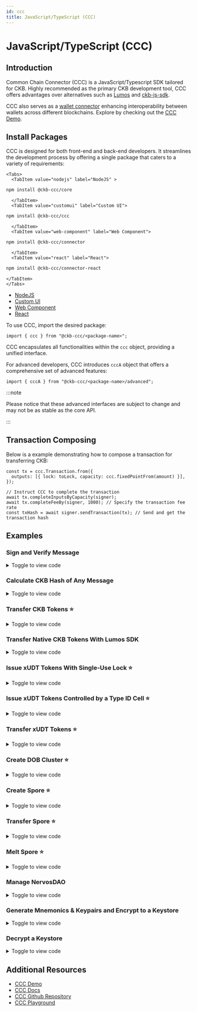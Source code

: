 ```yaml
---
id: ccc
title: JavaScript/TypeScript (CCC)
---
```



# JavaScript/TypeScript (CCC)

## Introduction

Common Chain Connector (CCC) is a JavaScript/Typescript SDK tailored for CKB. Highly recommended as the primary CKB development tool, CCC offers advantages over alternatives such as [Lumos](https://github.com/ckb-js/lumos) and [ckb-js-sdk](https://github.com/ckb-js/ckb-sdk-js).

CCC also serves as a [wallet connector](/docs/integrate-wallets/ccc-wallet) enhancing interoperability between wallets across different blockchains. Explore by checking out the [CCC Demo](https://app.ckbccc.com/).

## Install Packages

CCC is designed for both front-end and back-end developers. It streamlines the development process by offering a single package that caters to a variety of requirements:

```mdx-code-block
<Tabs>
  <TabItem value="nodejs" label="NodeJS" >
```

```bash
npm install @ckb-ccc/core
```

```mdx-code-block
  </TabItem>
  <TabItem value="customui" label="Custom UI">
```

```bash
npm install @ckb-ccc/ccc
```

```mdx-code-block
  </TabItem>
  <TabItem value="web-component" label="Web Component">
```

```bash
npm install @ckb-ccc/connector
```

```mdx-code-block
  </TabItem>
  <TabItem value="react" label="React">
```

```bash
npm install @ckb-ccc/connector-react
```

```mdx-code-block
</TabItem>
</Tabs>
```

- [NodeJS](https://www.npmjs.com/package/@ckb-ccc/core)
- [Custom UI](https://www.npmjs.com/package/@ckb-ccc/ccc)
- [Web Component](https://www.npmjs.com/package/@ckb-ccc/connector)
- [React](https://www.npmjs.com/package/@ckb-ccc/connector-react)

To use CCC, import the desired package:

```tsx
import { ccc } from "@ckb-ccc/<package-name>";
```

CCC encapsulates all functionalities within the `ccc` object, providing a unified interface.

For advanced developers, CCC introduces `cccA` object that offers a comprehensive set of advanced features:

```tsx
import { cccA } from "@ckb-ccc/<package-name>/advanced";
```

:::note

Please notice that these advanced interfaces are subject to change and may not be as stable as the core API.

:::

## Transaction Composing

Below is a example demonstrating how to compose a transaction for transferring CKB:

```tsx
const tx = ccc.Transaction.from({
  outputs: [{ lock: toLock, capacity: ccc.fixedPointFrom(amount) }],
});

// Instruct CCC to complete the transaction
await tx.completeInputsByCapacity(signer);
await tx.completeFeeBy(signer, 1000); // Specify the transaction fee rate
const txHash = await signer.sendTransaction(tx); // Send and get the transaction hash
```

## Examples

### Sign and Verify Message

<details>
  <summary>Toggle to view code</summary>

```tsx
"use client";

import { ccc } from "@ckb-ccc/connector-react";
import React, { useState } from "react";
import { Button } from "@/src/components/Button";
import { TextInput } from "@/src/components/Input";
import { useApp } from "@/src/context";
import { ButtonsPanel } from "@/src/components/ButtonsPanel";

export default function Sign() {
  const { signer, createSender } = useApp();
  const { log, error } = createSender("Sign");

  const [messageToSign, setMessageToSign] = useState<string>("");
  const [signature, setSignature] = useState<string>("");
  return (
    <div className="flex w-full flex-col items-stretch">
      <TextInput
        label="Message"
        placeholder="Message to sign and verify"
        state={[messageToSign, setMessageToSign]}
      />
      <ButtonsPanel>
        <Button
          onClick={async () => {
            if (!signer) {
              return;
            }
            const sig = JSON.stringify(await signer.signMessage(messageToSign));
            setSignature(sig);
            log("Signature:", sig);
          }}
        >
          Sign
        </Button>
        <Button
          className="ml-2"
          onClick={async () => {
            if (
              !(await ccc.Signer.verifyMessage(
                messageToSign,
                JSON.parse(signature)
              ))
            ) {
              error("Invalid");
              return;
            }
            log("Valid");
          }}
        >
          Verify
        </Button>
      </ButtonsPanel>
    </div>
  );
}
```

[Live demo](https://app.ckbccc.com/connected/Sign) | [View code on Github](<https://github.com/ckb-devrel/ccc/blob/master/packages/demo/src/app/connected/(tools)/Sign/page.tsx>)

</details>

### Calculate CKB Hash of Any Message

<details>
  <summary>Toggle to view code</summary>

```tsx
"use client";

import { ccc } from "@ckb-ccc/connector-react";
import React, { useState } from "react";
import { Button } from "@/src/components/Button";
import { TextInput } from "@/src/components/Input";
import { useApp } from "@/src/context";
import { ButtonsPanel } from "@/src/components/ButtonsPanel";

export default function Hash() {
  const { createSender } = useApp();
  const { log } = createSender("Hash");

  const [messageToHash, setMessageToHash] = useState<string>("");

  return (
    <div className="flex w-full flex-col items-stretch">
      <TextInput
        label="Message"
        placeholder="Message to hash"
        state={[messageToHash, setMessageToHash]}
      />
      <ButtonsPanel>
        <Button
          onClick={async () => {
            log("Hash:", ccc.hashCkb(ccc.bytesFrom(messageToHash, "utf8")));
          }}
        >
          Hash as UTF-8
        </Button>
        <Button
          className="ml-2"
          onClick={async () => {
            log("Hash:", ccc.hashCkb(messageToHash));
          }}
        >
          Hash as hex
        </Button>
      </ButtonsPanel>
    </div>
  );
}
```

[Live demo](https://app.ckbccc.com/utils/Hash) | [View code on Github](<https://github.com/ckb-devrel/ccc/blob/master/packages/demo/src/app/utils/(tools)/Hash/page.tsx>)

</details>

### Transfer CKB Tokens ⭐️

<details>
  <summary>Toggle to view code</summary>

```tsx
"use client";

import React, { useState } from "react";
import { TextInput } from "@/src/components/Input";
import { Button } from "@/src/components/Button";
import { Textarea } from "@/src/components/Textarea";
import { ccc } from "@ckb-ccc/connector-react";
import { bytesFromAnyString, useGetExplorerLink } from "@/src/utils";
import { useApp } from "@/src/context";
import { ButtonsPanel } from "@/src/components/ButtonsPanel";

export default function Transfer() {
  const { signer, createSender } = useApp();
  const { log, error } = createSender("Transfer");
  const { explorerTransaction } = useGetExplorerLink();

  const [transferTo, setTransferTo] = useState<string>("");
  const [amount, setAmount] = useState<string>("");
  const [data, setData] = useState<string>("");

  return (
    <div className="flex w-full flex-col items-stretch">
      <Textarea
        label="Address"
        placeholder="Addresses to transfer to, separated by lines"
        state={[transferTo, setTransferTo]}
      />
      <TextInput
        label="Amount"
        placeholder="Amount to transfer for each"
        state={[amount, setAmount]}
      />
      <Textarea
        label="Output Data(Options)"
        state={[data, setData]}
        placeholder="Leave empty if you don't know what this is. Data in the first output. Hex string will be parsed."
      />
      <ButtonsPanel>
        <Button
          variant="info"
          onClick={async () => {
            if (!signer) {
              return;
            }
            if (transferTo.split("\n").length !== 1) {
              error("Only one destination is allowed for max amount");
              return;
            }

            log("Calculating the max amount...");
            // Verify destination address
            const { script: toLock } = await ccc.Address.fromString(
              transferTo,
              signer.client
            );

            // Build the full transaction to estimate the fee
            const tx = ccc.Transaction.from({
              outputs: [{ lock: toLock }],
              outputsData: [bytesFromAnyString(data)],
            });

            // Complete missing parts for transaction
            await tx.completeInputsAll(signer);

            // Change all balance to the first output
            await tx.completeFeeChangeToOutput(signer, 0, 2000);
            const amount = ccc.fixedPointToString(tx.outputs[0].capacity);
            log("You can transfer at most", amount, "CKB");
            setAmount(amount);
          }}
        >
          Max Amount
        </Button>
        <Button
          className="ml-2"
          onClick={async () => {
            if (!signer) {
              return;
            }
            // Verify destination addresses
            const toAddresses = await Promise.all(
              transferTo
                .split("\n")
                .map((addr) => ccc.Address.fromString(addr, signer.client))
            );

            const tx = ccc.Transaction.from({
              outputs: toAddresses.map(({ script }) => ({ lock: script })),
              outputsData: [bytesFromAnyString(data)],
            });

            // CCC transactions are easy to be edited
            tx.outputs.forEach((output, i) => {
              if (output.capacity > ccc.fixedPointFrom(amount)) {
                error(`Insufficient capacity at output ${i} to store data`);
                return;
              }
              output.capacity = ccc.fixedPointFrom(amount);
            });

            // Complete missing parts for transaction
            await tx.completeInputsByCapacity(signer);
            await tx.completeFeeBy(signer, 2000);

            // Sign and send the transaction
            const txHash = await signer.sendTransaction(tx);
            log("Transaction sent:", explorerTransaction(txHash));
            await signer.client.waitTransaction(txHash);
            log("Transaction committed:", explorerTransaction(txHash));
          }}
        >
          Transfer
        </Button>
      </ButtonsPanel>
    </div>
  );
}
```

[Live demo](https://app.ckbccc.com/connected/Transfer) | [View code on Github](<https://github.com/ckb-devrel/ccc/blob/master/packages/demo/src/app/connected/(tools)/Transfer/page.tsx>)

</details>

### Transfer Native CKB Tokens With Lumos SDK

<details>
  <summary>Toggle to view code</summary>

```tsx
"use client";

import React, { useState } from "react";
import { TextInput } from "@/src/components/Input";
import { Button } from "@/src/components/Button";
import { ccc } from "@ckb-ccc/connector-react";
import common, {
  registerCustomLockScriptInfos,
} from "@ckb-lumos/common-scripts/lib/common";
import { generateDefaultScriptInfos } from "@ckb-ccc/lumos-patches";
import { Indexer } from "@ckb-lumos/ckb-indexer";
import { TransactionSkeleton } from "@ckb-lumos/helpers";
import { predefined } from "@ckb-lumos/config-manager";
import { Textarea } from "@/src/components/Textarea";
import { useGetExplorerLink } from "@/src/utils";
import { useApp } from "@/src/context";
import { ButtonsPanel } from "@/src/components/ButtonsPanel";

export default function TransferLumos() {
  const { signer, createSender } = useApp();
  const { log, error } = createSender("Transfer with Lumos");

  const { explorerTransaction } = useGetExplorerLink();

  const [transferTo, setTransferTo] = useState<string>("");
  const [amount, setAmount] = useState<string>("");
  const [data, setData] = useState<string>("");
  return (
    <div className="flex w-full flex-col items-stretch">
      <TextInput
        label="Address"
        placeholder="Address to transfer to"
        state={[transferTo, setTransferTo]}
      />
      <TextInput
        label="Amount"
        placeholder="Amount to transfer"
        state={[amount, setAmount]}
      />
      <Textarea
        label="Output Data(options)"
        state={[data, setData]}
        placeholder="Data in the cell. Hex string will be parsed."
      />
      <ButtonsPanel>
        <Button
          className="self-center"
          onClick={async () => {
            if (!signer) {
              return;
            }
            // Verify destination address
            await ccc.Address.fromString(transferTo, signer.client);

            const fromAddresses = await signer.getAddresses();
            // === Composing transaction with Lumos ===
            registerCustomLockScriptInfos(generateDefaultScriptInfos());
            const indexer = new Indexer(
              signer.client.url
                .replace("wss://", "https://")
                .replace("ws://", "http://")
                .replace(new RegExp("/ws/?$"), "/")
            );
            let txSkeleton = new TransactionSkeleton({
              cellProvider: indexer,
            });
            txSkeleton = await common.transfer(
              txSkeleton,
              fromAddresses,
              transferTo,
              ccc.fixedPointFrom(amount),
              undefined,
              undefined,
              {
                config:
                  signer.client.addressPrefix === "ckb"
                    ? predefined.LINA
                    : predefined.AGGRON4,
              }
            );
            txSkeleton = await common.payFeeByFeeRate(
              txSkeleton,
              fromAddresses,
              BigInt(3600),
              undefined,
              {
                config:
                  signer.client.addressPrefix === "ckb"
                    ? predefined.LINA
                    : predefined.AGGRON4,
              }
            );
            // ======

            const tx = ccc.Transaction.fromLumosSkeleton(txSkeleton);

            // CCC transactions are easy to be edited
            const dataBytes = (() => {
              try {
                return ccc.bytesFrom(data);
              } catch (e) {}

              return ccc.bytesFrom(data, "utf8");
            })();
            if (tx.outputs[0].capacity < ccc.fixedPointFrom(dataBytes.length)) {
              error("Insufficient capacity to store data");
              return;
            }
            tx.outputsData[0] = ccc.hexFrom(dataBytes);

            // Sign and send the transaction
            log(
              "Transaction sent:",
              explorerTransaction(await signer.sendTransaction(tx))
            );
          }}
        >
          Transfer
        </Button>
      </ButtonsPanel>
    </div>
  );
}
```

[Live demo](https://app.ckbccc.com/connected/TransferLumos) | [View code on Github](<https://github.com/ckb-devrel/ccc/blob/master/packages/demo/src/app/connected/(tools)/TransferLumos/page.tsx>)

</details>

### Issue xUDT Tokens With Single-Use Lock ⭐️

<details>
  <summary>Toggle to view code</summary>

```tsx
"use client";

import { useState } from "react";
import { TextInput } from "@/src/components/Input";
import { Button } from "@/src/components/Button";
import { ccc } from "@ckb-ccc/connector-react";
import { tokenInfoToBytes, useGetExplorerLink } from "@/src/utils";
import { Message } from "@/src/components/Message";
import React from "react";
import { useApp } from "@/src/context";
import { ButtonsPanel } from "@/src/components/ButtonsPanel";
import Link from "next/link";

export default function IssueXUdtSul() {
  const { signer, createSender } = useApp();
  const { log, error } = createSender("Issue xUDT (SUS)");

  const { explorerTransaction } = useGetExplorerLink();

  const [amount, setAmount] = useState<string>("");
  const [decimals, setDecimals] = useState<string>("");
  const [name, setName] = useState<string>("");
  const [symbol, setSymbol] = useState<string>("");

  return (
    <>
      <div className="flex w-full flex-col items-stretch">
        <Message title="Hint" type="info">
          You will need to sign two or three transactions.
          <br />
          Learn more on{" "}
          <Link
            className="underline"
            href="https://talk.nervos.org/t/en-cn-misc-single-use-seals/8279"
            target="_blank"
          >
            [EN/CN] Misc: Single-Use-Seals - 杂谈：一次性密封
          </Link>
        </Message>

        <TextInput
          label="Amount"
          placeholder="Amount to issue"
          state={[amount, setAmount]}
        />
        <TextInput
          label="Decimals"
          placeholder="Decimals of the token"
          state={[decimals, setDecimals]}
        />
        <TextInput
          label="Symbol"
          placeholder="Symbol of the token"
          state={[symbol, setSymbol]}
        />
        <TextInput
          label="Name"
          placeholder="Name of the token, same as symbol if empty"
          state={[name, setName]}
        />

        <ButtonsPanel>
          <Button
            className="self-center"
            onClick={async () => {
              if (!signer) {
                return;
              }
              if (decimals === "" || symbol === "") {
                error("Invalid token info");
                return;
              }

              const { script } = await signer.getRecommendedAddressObj();

              const susTx = ccc.Transaction.from({
                outputs: [
                  {
                    lock: script,
                  },
                ],
              });
              await susTx.completeInputsByCapacity(signer);
              await susTx.completeFeeBy(signer);
              const susTxHash = await signer.sendTransaction(susTx);
              log("Transaction sent:", explorerTransaction(susTxHash));
              await signer.client.cache.markUnusable({
                txHash: susTxHash,
                index: 0,
              });

              const singleUseLock = await ccc.Script.fromKnownScript(
                signer.client,
                ccc.KnownScript.SingleUseLock,
                ccc.OutPoint.from({
                  txHash: susTxHash,
                  index: 0,
                }).toBytes()
              );
              const lockTx = ccc.Transaction.from({
                outputs: [
                  // Owner cell
                  {
                    lock: singleUseLock,
                  },
                ],
              });
              await lockTx.completeInputsByCapacity(signer);
              await lockTx.completeFeeBy(signer);
              const lockTxHash = await signer.sendTransaction(lockTx);
              log("Transaction sent:", explorerTransaction(lockTxHash));

              const mintTx = ccc.Transaction.from({
                inputs: [
                  // SUS
                  {
                    previousOutput: {
                      txHash: susTxHash,
                      index: 0,
                    },
                  },
                  // Owner cell
                  {
                    previousOutput: {
                      txHash: lockTxHash,
                      index: 0,
                    },
                  },
                ],
                outputs: [
                  // Issued xUDT
                  {
                    lock: script,
                    type: await ccc.Script.fromKnownScript(
                      signer.client,
                      ccc.KnownScript.XUdt,
                      singleUseLock.hash()
                    ),
                  },
                  // xUDT Info
                  {
                    lock: script,
                    type: await ccc.Script.fromKnownScript(
                      signer.client,
                      ccc.KnownScript.UniqueType,
                      "00".repeat(32)
                    ),
                  },
                ],
                outputsData: [
                  ccc.numLeToBytes(amount, 16),
                  tokenInfoToBytes(decimals, symbol, name),
                ],
              });
              await mintTx.addCellDepsOfKnownScripts(
                signer.client,
                ccc.KnownScript.SingleUseLock,
                ccc.KnownScript.XUdt,
                ccc.KnownScript.UniqueType
              );
              await mintTx.completeInputsByCapacity(signer);
              if (!mintTx.outputs[1].type) {
                error("Unexpected disappeared output");
                return;
              }
              mintTx.outputs[1].type!.args = ccc.hexFrom(
                ccc.bytesFrom(ccc.hashTypeId(mintTx.inputs[0], 1)).slice(0, 20)
              );
              await mintTx.completeFeeBy(signer);
              const mintTxHash = await signer.sendTransaction(mintTx);
              log("Transaction sent:", explorerTransaction(mintTxHash));
              await signer.client.waitTransaction(mintTxHash);
              log("Transaction committed:", explorerTransaction(mintTxHash));
            }}
          >
            Issue
          </Button>
        </ButtonsPanel>
      </div>
    </>
  );
}
```

[Live demo](https://app.ckbccc.com/connected/IssueXUdtSus) | [View code on Github](<https://github.com/ckb-devrel/ccc/blob/master/packages/demo/src/app/connected/(tools)/IssueXUdtSus/page.tsx>)

</details>

### Issue xUDT Tokens Controlled by a Type ID Cell ⭐️

<details>
  <summary>Toggle to view code</summary>

```tsx
"use client";

import React, { useState } from "react";
import { TextInput } from "@/src/components/Input";
import { Button } from "@/src/components/Button";
import { ccc } from "@ckb-ccc/connector-react";
import { tokenInfoToBytes, useGetExplorerLink } from "@/src/utils";
import { Message } from "@/src/components/Message";
import { useApp } from "@/src/context";
import { ButtonsPanel } from "@/src/components/ButtonsPanel";
import Link from "next/link";

export default function IssueXUdtTypeId() {
  const { signer, createSender } = useApp();
  const { log, error } = createSender("Issue xUDT (Type ID)");

  const { explorerTransaction } = useGetExplorerLink();

  const [typeIdArgs, setTypeIdArgs] = useState<string>("");
  const [amount, setAmount] = useState<string>("");
  const [decimals, setDecimals] = useState<string>("");
  const [name, setName] = useState<string>("");
  const [symbol, setSymbol] = useState<string>("");

  return (
    <div className="flex w-full flex-col items-stretch">
      <Message title="Hint" type="info">
        You will need to sign two or three transactions.
      </Message>
      <TextInput
        label="Type ID(options)"
        placeholder="Type ID args, empty to create new"
        state={[typeIdArgs, setTypeIdArgs]}
      />
      <TextInput
        label="Amount"
        placeholder="Amount to issue"
        state={[amount, setAmount]}
      />
      <TextInput
        label="Decimals"
        placeholder="Decimals of the token"
        state={[decimals, setDecimals]}
      />
      <TextInput
        label="Symbol"
        placeholder="Symbol of the token"
        state={[symbol, setSymbol]}
      />
      <TextInput
        label="Name (options)"
        placeholder="Name of the token, same as symbol if empty"
        state={[name, setName]}
      />
      <ButtonsPanel>
        <Button
          className="self-center"
          onClick={async () => {
            if (!signer) {
              return;
            }
            const { script } = await signer.getRecommendedAddressObj();
            if (decimals === "" || symbol === "") {
              error("Invalid token info");
              return;
            }

            const typeId = await (async () => {
              if (typeIdArgs !== "") {
                return ccc.Script.fromKnownScript(
                  signer.client,
                  ccc.KnownScript.TypeId,
                  typeIdArgs
                );
              }
              const typeIdTx = ccc.Transaction.from({
                outputs: [
                  {
                    lock: script,
                    type: await ccc.Script.fromKnownScript(
                      signer.client,
                      ccc.KnownScript.TypeId,
                      "00".repeat(32)
                    ),
                  },
                ],
              });
              await typeIdTx.completeInputsByCapacity(signer);
              if (!typeIdTx.outputs[0].type) {
                error("Unexpected disappeared output");
                return;
              }
              typeIdTx.outputs[0].type.args = ccc.hashTypeId(
                typeIdTx.inputs[0],
                0
              );
              await typeIdTx.completeFeeBy(signer);
              log(
                "Transaction sent:",
                explorerTransaction(await signer.sendTransaction(typeIdTx))
              );
              log("Type ID created: ", typeIdTx.outputs[0].type.args);
              return typeIdTx.outputs[0].type;
            })();
            if (!typeId) {
              return;
            }

            const outputTypeLock = await ccc.Script.fromKnownScript(
              signer.client,
              ccc.KnownScript.OutputTypeProxyLock,
              typeId.hash()
            );
            const lockTx = ccc.Transaction.from({
              outputs: [
                // Owner cell
                {
                  lock: outputTypeLock,
                },
              ],
            });
            await lockTx.completeInputsByCapacity(signer);
            await lockTx.completeFeeBy(signer);
            const lockTxHash = await signer.sendTransaction(lockTx);
            log("Transaction sent:", explorerTransaction(lockTxHash));

            const typeIdCell = await signer.client.findSingletonCellByType(
              typeId
            );
            if (!typeIdCell) {
              error("Type ID cell not found");
              return;
            }
            const mintTx = ccc.Transaction.from({
              inputs: [
                // Type ID
                {
                  previousOutput: typeIdCell.outPoint,
                },
                // Owner cell
                {
                  previousOutput: {
                    txHash: lockTxHash,
                    index: 0,
                  },
                },
              ],
              outputs: [
                // Keep the Type ID cell
                typeIdCell.cellOutput,
                // Issued xUDT
                {
                  lock: script,
                  type: await ccc.Script.fromKnownScript(
                    signer.client,
                    ccc.KnownScript.XUdt,
                    outputTypeLock.hash()
                  ),
                },
                // xUDT Info
                {
                  lock: script,
                  type: await ccc.Script.fromKnownScript(
                    signer.client,
                    ccc.KnownScript.UniqueType,
                    "00".repeat(32)
                  ),
                },
              ],
              outputsData: [
                typeIdCell.outputData,
                ccc.numLeToBytes(amount, 16),
                tokenInfoToBytes(decimals, symbol, name),
              ],
            });
            await mintTx.addCellDepsOfKnownScripts(
              signer.client,
              ccc.KnownScript.OutputTypeProxyLock,
              ccc.KnownScript.XUdt,
              ccc.KnownScript.UniqueType
            );
            await mintTx.completeInputsByCapacity(signer);
            if (!mintTx.outputs[2].type) {
              throw new Error("Unexpected disappeared output");
            }
            mintTx.outputs[2].type!.args = ccc.hexFrom(
              ccc.bytesFrom(ccc.hashTypeId(mintTx.inputs[0], 2)).slice(0, 20)
            );
            await mintTx.completeFeeBy(signer);
            const mintTxHash = await signer.sendTransaction(mintTx);
            log("Transaction sent:", explorerTransaction(mintTxHash));
            await signer.client.waitTransaction(mintTxHash);
            log("Transaction committed:", explorerTransaction(mintTxHash));
          }}
        >
          Issue
        </Button>
      </ButtonsPanel>
    </div>
  );
}
```

[Live demo](https://app.ckbccc.com/connected/IssueXUdtTypeId) | [View code on Github](<https://github.com/ckb-devrel/ccc/blob/master/packages/demo/src/app/connected/(tools)/IssueXUdtTypeId/page.tsx>)

</details>

### Transfer xUDT Tokens ⭐️

<details>
  <summary>Toggle to view code</summary>

```tsx
"use client";

import React, { useState } from "react";
import { TextInput } from "@/src/components/Input";
import { Button } from "@/src/components/Button";
import { ccc } from "@ckb-ccc/connector-react";
import { Textarea } from "@/src/components/Textarea";
import { useGetExplorerLink } from "@/src/utils";
import { useApp } from "@/src/context";
import { ButtonsPanel } from "@/src/components/ButtonsPanel";

export default function TransferXUdt() {
  const { signer, createSender } = useApp();
  const { log } = createSender("Transfer xUDT");
  const { explorerTransaction } = useGetExplorerLink();

  const [xUdtArgs, setXUdtArgs] = useState<string>("");
  const [transferTo, setTransferTo] = useState<string>("");
  const [amount, setAmount] = useState<string>("");

  return (
    <div className="flex w-full flex-col items-stretch">
      <TextInput
        label="Args"
        placeholder="xUdt args to transfer"
        state={[xUdtArgs, setXUdtArgs]}
      />
      <Textarea
        label="Address"
        placeholder="Addresses to transfer to, separated by lines"
        state={[transferTo, setTransferTo]}
      />
      <TextInput
        label="amount"
        placeholder="Amount to transfer for each"
        state={[amount, setAmount]}
      />
      <ButtonsPanel>
        <Button
          className="self-center"
          onClick={async () => {
            if (!signer) {
              return;
            }
            const toAddresses = await Promise.all(
              transferTo
                .split("\n")
                .map((addr) => ccc.Address.fromString(addr, signer.client))
            );
            const { script: change } = await signer.getRecommendedAddressObj();

            const xUdtType = await ccc.Script.fromKnownScript(
              signer.client,
              ccc.KnownScript.XUdt,
              xUdtArgs
            );

            const tx = ccc.Transaction.from({
              outputs: toAddresses.map(({ script }) => ({
                lock: script,
                type: xUdtType,
              })),
              outputsData: Array.from(Array(toAddresses.length), () =>
                ccc.numLeToBytes(amount, 16)
              ),
            });
            await tx.completeInputsByUdt(signer, xUdtType);
            const balanceDiff =
              (await tx.getInputsUdtBalance(signer.client, xUdtType)) -
              tx.getOutputsUdtBalance(xUdtType);
            if (balanceDiff > ccc.Zero) {
              tx.addOutput(
                {
                  lock: change,
                  type: xUdtType,
                },
                ccc.numLeToBytes(balanceDiff, 16)
              );
            }
            await tx.addCellDepsOfKnownScripts(
              signer.client,
              ccc.KnownScript.XUdt
            );
            await tx.completeInputsByCapacity(signer);
            await tx.completeFeeBy(signer, 2000);

            // Sign and send the transaction
            log(
              "Transaction sent:",
              explorerTransaction(await signer.sendTransaction(tx))
            );
          }}
        >
          Transfer
        </Button>
      </ButtonsPanel>
    </div>
  );
}
```

</details>

### Create DOB Cluster ⭐️

<details>
  <summary>Toggle to view code</summary>

```tsx
import { ccc } from "@ckb-ccc/ccc";
import { client, signer } from "@ckb-ccc/playground";

function getExplorerTxUrl(txHash: string) {
  const isMainnet = client.addressPrefix === "ckb";
  const baseUrl = isMainnet
    ? "https://explorer.nervos.org"
    : "https://testnet.explorer.nervos.org";

  return `${baseUrl}/transaction/${txHash}`;
}

/**
 * Generate cluster description
 */
function generateClusterDescriptionUnderDobProtocol() {
  const clusterDescription = "A simple loot cluster";
  const dob0Pattern: ccc.spore.dob.PatternElementDob0[] = [
    {
      traitName: "BackgroundColor",
      dobType: "String",
      dnaOffset: 0,
      dnaLength: 1,
      patternType: "options",
      traitArgs: ["red", "blue", "green", "black", "white"],
    },
    {
      traitName: "Type",
      dobType: "Number",
      dnaOffset: 1,
      dnaLength: 1,
      patternType: "range",
      traitArgs: [10, 50],
    },
    {
      traitName: "Timestamp",
      dobType: "Number",
      dnaOffset: 2,
      dnaLength: 4,
      patternType: "rawNumber",
    },
  ];

  const dob0: ccc.spore.dob.Dob0 = {
    description: clusterDescription,
    dob: {
      ver: 0,
      decoder: ccc.spore.dob.getDecoder(client, "dob0"),
      pattern: dob0Pattern,
    },
  };

  return ccc.spore.dob.encodeClusterDescriptionForDob0(dob0);
}

/**
 * create cluster
 */
const { tx: clusterTx, id: clusterId } = await ccc.spore.createSporeCluster({
  signer,
  data: {
    name: "Simple loot",
    description: generateClusterDescriptionUnderDobProtocol(),
  },
});
await clusterTx.completeFeeBy(signer, 2000n);
const clusterTxHash = await signer.sendTransaction(clusterTx);
console.log(
  "Create cluster tx sent:",
  clusterTxHash,
  `Cluster ID: ${clusterId}`
);
await signer.client.waitTransaction(clusterTxHash);
console.log(
  "Create cluster tx committed:",
  getExplorerTxUrl(clusterTxHash),
  `Cluster ID: ${clusterId}`
);
```

[RUN it on CCC Playground](https://live.ckbccc.com/?src=https://raw.githubusercontent.com/sporeprotocol/dob-cookbook/refs/heads/main/examples/dob0/0.basic-loot.ts) | [View code on Github](https://github.com/sporeprotocol/dob-cookbook/blob/main/examples/dob0/0.basic-loot.ts)

</details>

### Create Spore ⭐️

<details>
  <summary>Toggle to view code</summary>

```tsx
import { ccc } from "@ckb-ccc/ccc";
import { client, signer } from "@ckb-ccc/playground";

function getExplorerTxUrl(txHash: string) {
  const isMainnet = client.addressPrefix === "ckb";
  const baseUrl = isMainnet
    ? "https://explorer.nervos.org"
    : "https://testnet.explorer.nervos.org";

  return `${baseUrl}/transaction/${txHash}`;
}

function generateSimpleDNA(length: number): string {
  return Array.from({ length }, () =>
    Math.floor(Math.random() * 16).toString(16)
  ).join("");
}

// TODO: Replace with your cluster ID
const clusterId = "{your cluster id}";

/**
 * create spore
 */
const { tx: sporeTx, id: sporeId } = await ccc.spore.createSpore({
  signer,
  data: {
    contentType: "dob/0",
    content: ccc.bytesFrom(`{ "dna": "${generateSimpleDNA(16)}" }`, "utf8"),
    clusterId: clusterId,
  },
  clusterMode: "clusterCell",
});

await sporeTx.completeFeeBy(signer, 2000n);
const sporeTxHash = await signer.sendTransaction(sporeTx);
console.log("Mint DOB tx sent:", sporeTxHash, `Spore ID: ${sporeId}`);
await signer.client.waitTransaction(sporeTxHash);
console.log(
  "Mint DOB tx committed:",
  getExplorerTxUrl(sporeTxHash),
  `Spore ID: ${sporeId}`
);
```

[RUN it on CCC Playground](https://live.ckbccc.com/?src=https://raw.githubusercontent.com/sporeprotocol/dob-cookbook/refs/heads/main/examples/dob0/0.basic-loot.ts) | [View code on Github](https://github.com/sporeprotocol/dob-cookbook/blob/main/examples/dob0/0.basic-loot.ts)

</details>

### Transfer Spore ⭐️

<details>
  <summary>Toggle to view code</summary>

```tsx
import { ccc } from "@ckb-ccc/ccc";
import { render, signer } from "@ckb-ccc/playground";

function getExplorerTxUrl(txHash: string) {
  const isMainnet = signer.client.addressPrefix === "ckb";
  const baseUrl = isMainnet
    ? "https://explorer.nervos.org"
    : "https://testnet.explorer.nervos.org";

  return `${baseUrl}/transaction/${txHash}`;
}

// The receiver is the signer itself on mainnet
const receiver =
  signer.client.addressPrefix === "ckb"
    ? await signer.getRecommendedAddress()
    : "ckt1qrfrwcdnvssswdwpn3s9v8fp87emat306ctjwsm3nmlkjg8qyza2cqgqq8tfmtd3hl2gj0haq54t24kgwtdpz5ffzukkny82";
console.log(receiver);

const { script: to } = await ccc.Address.fromString(receiver, signer.client);

// Replace with your spore id
const sporeId =
  "0x39b78c12f632742d53fb009a4c9b25fbcf8ea0891fea1a180eeac97299ab158f";

// Build transaction
const { tx } = await ccc.spore.transferSpore({
  signer,
  id: sporeId,
  to,
});
await render(tx);

// Complete missing parts: Pay fee
await tx.completeFeeBy(signer, 1000);
await render(tx);

// Send transaction
const txHash = await signer.sendTransaction(tx);
console.log("Transaction sent:", getExplorerTxUrl(txHash));
await signer.client.waitTransaction(txHash);
// https://testnet.explorer.nervos.org/transaction/0x8ab5a1e5d6bec881b4535ae02b0c39f7adabb1970dffb18e7b5aa16f9a89a289
console.log("Transaction committed:", getExplorerTxUrl(txHash));
await render(tx);
```

[RUN it on CCC Playground](https://live.ckbccc.com/?src=nostr:nevent1qqswfderscp808uh8ey8nwfx033qesh7javqxpa5sajwce3ea4wlauspzemhxue69uhhyetvv9ujumn0wd68ytnzv9hxgqg4waehxw309ac82unsd3jhyetvv9ujucm0d5q32amnwvaz7tmjv4kxz7fwdehhxarj9ehx2aqpz3mhxue69uhkummnw3ezummcw3ezuer9wcq3gamnwvaz7tmjv4kxz7fwv3sk6atn9e5k76seux8)

</details>

### Melt Spore ⭐️

<details>
  <summary>Toggle to view code</summary>

```tsx
import { ccc } from "@ckb-ccc/ccc";
import { render, signer } from "@ckb-ccc/playground";

function getExplorerTxUrl(txHash: string) {
  const isMainnet = signer.client.addressPrefix === "ckb";
  const baseUrl = isMainnet
    ? "https://explorer.nervos.org"
    : "https://testnet.explorer.nervos.org";

  return `${baseUrl}/transaction/${txHash}`;
}

// Replace with your spore id
const sporeId =
  "0x949c8c2182d6b44c134fe8aaa6e5a7a9701b1bb3bd6d04687ac8575331ca65db";

// Build transaction
const { tx } = await ccc.spore.meltSpore({
  signer,
  id: sporeId,
});
await render(tx);

// Complete missing parts: Pay fee
await tx.completeFeeBy(signer, 1000);
await render(tx);

// Send transaction
const txHash = await signer.sendTransaction(tx);
console.log("Transaction sent:", getExplorerTxUrl(txHash));
await signer.client.waitTransaction(txHash);
// https://testnet.explorer.nervos.org/transaction/0x0362d2ddf2cfe0ffbb3615ab64ae8b6dbd8f60c8c3455dc386c611b1b4bc39de
console.log("Transaction committed:", getExplorerTxUrl(txHash));
await render(tx);
```

[RUN it on CCC Playground](https://live.ckbccc.com/?src=nostr:nevent1qqsynmj9sey8e6s52yjwgpwj7lmmpr0eveq8hu8nd7l5teqjt8pzwegpz4mhxue69uhhqatjwpkx2un9d3shjtnrdaksz9thwden5te0wfjkccte9ehx7um5wghxuet5qy28wumn8ghj7mn0wd68ytn00p68ytnyv4mqz9rhwden5te0wfjkccte9ejxzmt4wvhxjmc7u7klm)

</details>

### Manage NervosDAO

<details>
  <summary>Toggle to view code</summary>

```tsx
"use client";

import React, { useEffect, useMemo, useState } from "react";
import { TextInput } from "@/src/components/Input";
import { Button } from "@/src/components/Button";
import { ccc } from "@ckb-ccc/connector-react";
import { useGetExplorerLink } from "@/src/utils";
import { useApp } from "@/src/context";
import { ButtonsPanel } from "@/src/components/ButtonsPanel";
import { BigButton } from "@/src/components/BigButton";

function parseEpoch(epoch: ccc.Epoch): ccc.FixedPoint {
  return (
    ccc.fixedPointFrom(epoch[0].toString()) +
    (ccc.fixedPointFrom(epoch[1].toString()) * ccc.fixedPointFrom(1)) /
      ccc.fixedPointFrom(epoch[2].toString())
  );
}

function getProfit(
  dao: ccc.Cell,
  depositHeader: ccc.ClientBlockHeader,
  withdrawHeader: ccc.ClientBlockHeader
): ccc.Num {
  const occupiedSize = ccc.fixedPointFrom(
    dao.cellOutput.occupiedSize + ccc.bytesFrom(dao.outputData).length
  );
  const profitableSize = dao.cellOutput.capacity - occupiedSize;

  return (
    (profitableSize * withdrawHeader.dao.ar) / depositHeader.dao.ar -
    profitableSize
  );
}

function getClaimEpoch(
  depositHeader: ccc.ClientBlockHeader,
  withdrawHeader: ccc.ClientBlockHeader
): ccc.Epoch {
  const depositEpoch = depositHeader.epoch;
  const withdrawEpoch = withdrawHeader.epoch;
  const intDiff = withdrawEpoch[0] - depositEpoch[0];
  // deposit[1]    withdraw[1]
  // ---------- <= -----------
  // deposit[2]    withdraw[2]
  if (
    intDiff % ccc.numFrom(180) !== ccc.numFrom(0) ||
    depositEpoch[1] * withdrawEpoch[2] <= depositEpoch[2] * withdrawEpoch[1]
  ) {
    return [
      depositEpoch[0] +
        (intDiff / ccc.numFrom(180) + ccc.numFrom(1)) * ccc.numFrom(180),
      depositEpoch[1],
      depositEpoch[2],
    ];
  }

  return [
    depositEpoch[0] + (intDiff / ccc.numFrom(180)) * ccc.numFrom(180),
    depositEpoch[1],
    depositEpoch[2],
  ];
}

function DaoButton({ dao }: { dao: ccc.Cell }) {
  const { signer, createSender } = useApp();
  const { log, error } = createSender("Transfer");

  const { explorerTransaction } = useGetExplorerLink();

  const [tip, setTip] = useState<ccc.ClientBlockHeader | undefined>();
  const [infos, setInfos] = useState<
    | [
        ccc.Num,
        ccc.ClientTransactionResponse,
        ccc.ClientBlockHeader,
        [undefined | ccc.ClientTransactionResponse, ccc.ClientBlockHeader]
      ]
    | undefined
  >();

  const isNew = useMemo(() => dao.outputData === "0x0000000000000000", [dao]);
  useEffect(() => {
    if (!signer) {
      return;
    }

    (async () => {
      const tipHeader = await signer.client.getTipHeader();
      setTip(tipHeader);

      const previousTxRes = await signer.client.getTransactionWithHeader(
        dao.outPoint.txHash
      );
      if (!previousTxRes || !previousTxRes.header) {
        return;
      }
      const { transaction: previousTx, header: previousHeader } = previousTxRes;

      const claimInfo = await (async (): Promise<typeof infos> => {
        if (isNew) {
          return;
        }

        const depositTxHash =
          previousTx.transaction.inputs[Number(dao.outPoint.index)]
            .previousOutput.txHash;
        const depositTxRes = await signer.client.getTransactionWithHeader(
          depositTxHash
        );
        if (!depositTxRes || !depositTxRes.header) {
          return;
        }
        const { transaction: depositTx, header: depositHeader } = depositTxRes;

        return [
          getProfit(dao, depositHeader, previousHeader),
          depositTx,
          depositHeader,
          [previousTx, previousHeader],
        ];
      })();

      if (claimInfo) {
        setInfos(claimInfo);
      } else {
        setInfos([
          getProfit(dao, previousHeader, tipHeader),
          previousTx,
          previousHeader,
          [undefined, tipHeader],
        ]);
      }
    })();
  }, [dao, signer, isNew]);

  return (
    <BigButton
      key={ccc.hexFrom(dao.outPoint.toBytes())}
      size="sm"
      iconName="Vault"
      onClick={() => {
        if (!signer || !infos) {
          return;
        }

        (async () => {
          const [profit, depositTx, depositHeader] = infos;
          if (!depositTx.blockHash || !depositTx.blockNumber) {
            error(
              "Unexpected empty block info for",
              explorerTransaction(dao.outPoint.txHash)
            );
            return;
          }
          const { blockHash, blockNumber } = depositTx;

          let tx;
          if (isNew) {
            tx = ccc.Transaction.from({
              headerDeps: [blockHash],
              inputs: [{ previousOutput: dao.outPoint }],
              outputs: [dao.cellOutput],
              outputsData: [ccc.numLeToBytes(blockNumber, 8)],
            });

            await tx.addCellDepsOfKnownScripts(
              signer.client,
              ccc.KnownScript.NervosDao
            );

            await tx.completeInputsByCapacity(signer);
            await tx.completeFeeBy(signer);
          } else {
            if (!infos[3]) {
              error("Unexpected no found deposit info");
              return;
            }
            const [withdrawTx, withdrawHeader] = infos[3];
            if (!withdrawTx?.blockHash) {
              error("Unexpected empty redeem tx block info");
              return;
            }
            if (!depositTx.blockHash) {
              error("Unexpected empty deposit tx block info");
              return;
            }

            tx = ccc.Transaction.from({
              headerDeps: [withdrawTx.blockHash, blockHash],
              inputs: [
                {
                  previousOutput: dao.outPoint,
                  since: {
                    relative: "absolute",
                    metric: "epoch",
                    value: ccc.epochToHex(
                      getClaimEpoch(depositHeader, withdrawHeader)
                    ),
                  },
                },
              ],
              outputs: [
                {
                  lock: (await signer.getRecommendedAddressObj()).script,
                },
              ],
              witnesses: [
                ccc.WitnessArgs.from({
                  inputType: ccc.numLeToBytes(1, 8),
                }).toBytes(),
              ],
            });
            await tx.addCellDepsOfKnownScripts(
              signer.client,
              ccc.KnownScript.NervosDao
            );

            await tx.completeInputsByCapacity(signer);
            await tx.completeFeeChangeToOutput(signer, 0);
            tx.outputs[0].capacity += profit;
          }

          // Sign and send the transaction
          const txHash = await signer.sendTransaction(tx);
          log("Transaction sent:", explorerTransaction(txHash));
          await signer.client.waitTransaction(txHash);
          log("Transaction committed:", explorerTransaction(txHash));
        })();
      }}
      className={`align-center ${
        isNew ? "text-yellow-400" : "text-orange-400"
      }`}
    >
      <div className="text-md flex flex-col">
        <span>
          {ccc.fixedPointToString(
            (dao.cellOutput.capacity / ccc.fixedPointFrom("0.01")) *
              ccc.fixedPointFrom("0.01")
          )}
        </span>
        {infos ? (
          <span className="-mt-1 text-sm">
            +
            {ccc.fixedPointToString(
              (infos[0] / ccc.fixedPointFrom("0.0001")) *
                ccc.fixedPointFrom("0.0001")
            )}
          </span>
        ) : undefined}
      </div>
      <div className="flex flex-col text-sm">
        {infos && tip ? (
          <div className="flex whitespace-nowrap">
            {ccc.fixedPointToString(
              ((parseEpoch(getClaimEpoch(infos[2], infos[3][1])) -
                parseEpoch(tip.epoch)) /
                ccc.fixedPointFrom("0.001")) *
                ccc.fixedPointFrom("0.001")
            )}{" "}
            epoch
          </div>
        ) : undefined}
        <span>{isNew ? "Redeem" : "Withdraw"}</span>
      </div>
    </BigButton>
  );
}

export default function Transfer() {
  const { signer, createSender } = useApp();
  const { log, error } = createSender("Transfer");

  const { explorerTransaction } = useGetExplorerLink();

  const [amount, setAmount] = useState<string>("");
  const [feeRate, setFeeRate] = useState<undefined | ccc.Num>();
  const [daos, setDaos] = useState<ccc.Cell[]>([]);

  useEffect(() => {
    if (!signer) {
      return;
    }

    (async () => {
      const daos = [];
      for await (const cell of signer.findCells(
        {
          script: await ccc.Script.fromKnownScript(
            signer.client,
            ccc.KnownScript.NervosDao,
            "0x"
          ),
          scriptLenRange: [33, 34],
          outputDataLenRange: [8, 9],
        },
        true
      )) {
        daos.push(cell);
        setDaos(daos);
      }
    })();
  }, [signer]);

  return (
    <div className="flex w-full flex-col items-stretch">
      <TextInput
        label="Amount"
        placeholder="Amount to deposit"
        state={[amount, setAmount]}
      />
      <div className="mt-4 flex flex-wrap justify-center gap-2">
        {daos.map((dao) => (
          <DaoButton key={ccc.hexFrom(dao.outPoint.toBytes())} dao={dao} />
        ))}
      </div>
      <ButtonsPanel>
        <Button
          onClick={async () => {
            if (!signer) {
              return;
            }

            const { script: lock } = await signer.getRecommendedAddressObj();

            const tx = ccc.Transaction.from({
              outputs: [
                {
                  lock,
                  type: await ccc.Script.fromKnownScript(
                    signer.client,
                    ccc.KnownScript.NervosDao,
                    "0x"
                  ),
                },
              ],
              outputsData: ["00".repeat(8)],
            });
            await tx.addCellDepsOfKnownScripts(
              signer.client,
              ccc.KnownScript.NervosDao
            );

            await tx.completeInputsAll(signer);
            const feeRate = await signer.client.getFeeRate();
            setFeeRate(feeRate);
            await tx.completeFeeChangeToOutput(signer, 0, feeRate);

            const amount = ccc.fixedPointToString(tx.outputs[0].capacity);
            log("You can deposit at most", amount, "CKB");
            setAmount(amount);
          }}
        >
          Max Amount
        </Button>
        <Button
          className="ml-2"
          onClick={async () => {
            if (!signer) {
              return;
            }

            const { script: lock } = await signer.getRecommendedAddressObj();

            const tx = ccc.Transaction.from({
              outputs: [
                {
                  lock,
                  type: await ccc.Script.fromKnownScript(
                    signer.client,
                    ccc.KnownScript.NervosDao,
                    "0x"
                  ),
                },
              ],
              outputsData: ["00".repeat(8)],
            });
            await tx.addCellDepsOfKnownScripts(
              signer.client,
              ccc.KnownScript.NervosDao
            );

            if (tx.outputs[0].capacity > ccc.fixedPointFrom(amount)) {
              error(
                "Insufficient capacity at output, min",
                ccc.fixedPointToString(tx.outputs[0].capacity),
                "CKB"
              );
              return;
            }
            tx.outputs[0].capacity = ccc.fixedPointFrom(amount);

            await tx.completeInputsByCapacity(signer);
            await tx.completeFeeBy(signer, feeRate);

            // Sign and send the transaction
            const txHash = await signer.sendTransaction(tx);
            log("Transaction sent:", explorerTransaction(txHash));
            await signer.client.waitTransaction(txHash);
            log("Transaction committed:", explorerTransaction(txHash));
          }}
        >
          Deposit
        </Button>
      </ButtonsPanel>
    </div>
  );
}
```

[Live demo](https://app.ckbccc.com/connected/NervosDao) | [View code on Github](<https://github.com/ckb-devrel/ccc/blob/master/packages/demo/src/app/connected/(tools)/NervosDao/page.tsx>)

</details>

### Generate Mnemonics & Keypairs and Encrypt to a Keystore

<details>
  <summary>Toggle to view code</summary>
  
```tsx
"use client";

import { ccc } from "@ckb-ccc/connector-react";
import React, { useCallback, useEffect, useMemo, useState } from "react";
import { Button } from "@/src/components/Button";
import { TextInput } from "@/src/components/Input";
import * as bip39 from "@scure/bip39";
import { wordlist } from "@scure/bip39/wordlists/english";
import { HDKey } from "@scure/bip32";
import { useApp } from "@/src/context";
import { ButtonsPanel } from "@/src/components/ButtonsPanel";

export default function Mnemonic() {
  const { client } = ccc.useCcc();
  const { createSender } = useApp();
  const { log } = createSender("Mnemonic");

  const [mnemonic, setMnemonic] = useState<string>("");
  const [password, setPassword] = useState<string>("");
  const [countStr, setCountStr] = useState<string>("10");
  const [accounts, setAccount] = useState<
    {
      publicKey: string;
      privateKey: string;
      address: string;
      path: string;
    }[]
  >([]);
  const isValid = useMemo(
    () => bip39.validateMnemonic(mnemonic, wordlist),
    [mnemonic],
  );

  const moreAccounts = useCallback(async () => {
    const count = parseInt(countStr, 10);
    const seed = await bip39.mnemonicToSeed(mnemonic);
    const hdKey = HDKey.fromMasterSeed(seed);
    setAccount((accounts) => [
      ...accounts,
      ...Array.from(new Array(count), (_, i) => {
        const path = `m/44'/309'/0'/0/${i + accounts.length}`;
        const derivedKey = hdKey.derive(path);
        return {
          publicKey: ccc.hexFrom(derivedKey.publicKey!),
          privateKey: ccc.hexFrom(derivedKey.privateKey!),
          path,
          address: "",
        };
      }),
    ]);
  }, [countStr, mnemonic]);

  useEffect(() => {
    setAccount([]);
    if (isValid) {
      moreAccounts();
    }
    // eslint-disable-next-line react-hooks/exhaustive-deps
  }, [mnemonic]);

  useEffect(() => {
    (async () => {
      let modified = false;
      const newAccounts = await Promise.all(
        accounts.map(async (acc) => {
          const address = await new ccc.SignerCkbPublicKey(
            client,
            acc.publicKey,
          ).getRecommendedAddress();
          if (address !== acc.address) {
            modified = true;
          }
          acc.address = address;
          return acc;
        }),
      );
      if (modified) {
        setAccount(newAccounts);
      }
    })();
  }, [client, accounts]);

  return (
    <div className="mb-1 flex w-9/12 flex-col items-stretch">
      <TextInput
        label="Mnemonic"
        placeholder="Mnemonic"
        state={[mnemonic, setMnemonic]}
      />
      <TextInput
        label="Accounts count"
        placeholder="Accounts count"
        state={[countStr, setCountStr]}
      />
      <TextInput
        label="Password"
        placeholder="Set password for Keystore"
        state={[password, setPassword]}
      />
      {accounts.length !== 0 ? (
        <div className="mt-1 w-full overflow-scroll whitespace-nowrap bg-white">
          <p>path, address, private key</p>
          {accounts.map(({ privateKey, address, path }) => (
            <p key={path}>
              {path}, {address}, {privateKey}
            </p>
          ))}
        </div>
      ) : undefined}
      <ButtonsPanel>
        <Button
          onClick={() => {
            setMnemonic(bip39.generateMnemonic(wordlist));
          }}
        >
          Random Mnemonic
        </Button>
        <Button
          className="ml-2"
          onClick={moreAccounts}
          disabled={!isValid || Number.isNaN(parseInt(countStr, 10))}
        >
          More accounts
        </Button>
        <Button
          className="ml-2"
          onClick={async () => {
            const seed = await bip39.mnemonicToSeed(mnemonic);
            const hdKey = HDKey.fromMasterSeed(seed);
            log(
              JSON.stringify(
                await ccc.keystoreEncrypt(
                  hdKey.privateKey!,
                  hdKey.chainCode!,
                  password,
                ),
              ),
            );
          }}
          disabled={!isValid}
        >
          To Keystore
        </Button>
        {accounts.length !== 0 ? (
          <Button
            as="a"
            className="ml-2"
            href={`data:application/octet-stream,path%2C%20address%2C%20private%20key%0A${accounts
              .map(({ privateKey, address, path }) =>
                encodeURIComponent(`${path}, ${address}, ${privateKey}`),
              )
              .join("\n")}`}
            download={`ckb_accounts_${Date.now()}.csv`}
          >
            Save as CSV
          </Button>
        ) : undefined}
      </ButtonsPanel>
    </div>
  );
}
```

[Live demo](https://app.ckbccc.com/utils/Mnemonic) | [View code on Github](https://github.com/ckb-devrel/ccc/blob/master/packages/demo/src/app/utils/(tools)/Mnemonic/page.tsx)

</details>

### Decrypt a Keystore

<details>
  <summary>Toggle to view code</summary>

```tsx
"use client";

import { ccc } from "@ckb-ccc/connector-react";
import React, { useCallback, useEffect, useState } from "react";
import { Button } from "@/src/components/Button";
import { TextInput } from "@/src/components/Input";
import { HDKey } from "@scure/bip32";
import { Textarea } from "@/src/components/Textarea";
import { useApp } from "@/src/context";
import { ButtonsPanel } from "@/src/components/ButtonsPanel";

export default function Keystore() {
  const { client } = ccc.useCcc();
  const { createSender } = useApp();
  const { log, error } = createSender("Keystore");

  const [keystore, setKeystore] = useState<string>("");
  const [password, setPassword] = useState<string>("");
  const [countStr, setCountStr] = useState<string>("10");
  const [accounts, setAccount] = useState<
    {
      publicKey: string;
      privateKey: string;
      address: string;
      path: string;
    }[]
  >([]);
  const [hdKey, setHdKey] = useState<HDKey | undefined>(undefined);
  const moreAccounts = useCallback(async () => {
    if (!hdKey) {
      return;
    }
    const count = parseInt(countStr, 10);
    setAccount((accounts) => [
      ...accounts,
      ...Array.from(new Array(count), (_, i) => {
        const path = `m/44'/309'/0'/0/${i + accounts.length}`;
        const derivedKey = hdKey.derive(path);
        return {
          publicKey: ccc.hexFrom(derivedKey.publicKey!),
          privateKey: ccc.hexFrom(derivedKey.privateKey!),
          path,
          address: "",
        };
      }),
    ]);
  }, [hdKey, countStr]);
  useEffect(() => {
    setAccount([]);
    moreAccounts();
    // eslint-disable-next-line react-hooks/exhaustive-deps
  }, [hdKey]);

  useEffect(() => {
    setAccount([]);
    setHdKey(undefined);
  }, [keystore, password]);

  useEffect(() => {
    (async () => {
      let modified = false;
      const newAccounts = await Promise.all(
        accounts.map(async (acc) => {
          const address = await new ccc.SignerCkbPublicKey(
            client,
            acc.publicKey,
          ).getRecommendedAddress();
          if (address !== acc.address) {
            modified = true;
          }
          acc.address = address;
          return acc;
        }),
      );
      if (modified) {
        setAccount(newAccounts);
      }
    })();
  }, [client, accounts]);

  return (
    <div className="flex w-full flex-col items-stretch">
      <Textarea
        label="keystore"
        placeholder="Keystore"
        state={[keystore, setKeystore]}
      />
      <TextInput
        label="Accounts count"
        placeholder="Accounts count"
        state={[countStr, setCountStr]}
      />
      <TextInput
        label="Password"
        placeholder="Password"
        state={[password, setPassword]}
      />
      {accounts.length !== 0 ? (
        <div className="mt-1 w-full overflow-scroll whitespace-nowrap bg-white">
          <p>path, address, private key</p>
          {accounts.map(({ privateKey, address, path }) => (
            <p key={path}>
              {path}, {address}, {privateKey}
            </p>
          ))}
        </div>
      ) : undefined}
      <ButtonsPanel>
        <Button
          variant="success"
          onClick={async () => {
            try {
              const { privateKey, chainCode } = await ccc.keystoreDecrypt(
                JSON.parse(keystore),
                password,
              );
              setHdKey(new HDKey({ privateKey, chainCode }));
            } catch (err) {
              error("Invalid");
              throw err;
            }
            log("Valid");
          }}
        >
          Verify Keystore
        </Button>
        <Button
          className="ml-2"
          onClick={moreAccounts}
          disabled={!hdKey || Number.isNaN(parseInt(countStr, 10))}
        >
          More accounts
        </Button>
        {accounts.length !== 0 ? (
          <Button
            as="a"
            className="ml-2"
            href={`data:application/octet-stream,path%2C%20address%2C%20private%20key%0A${accounts
              .map(({ privateKey, address, path }) =>
                encodeURIComponent(`${path}, ${address}, ${privateKey}`),
              )
              .join("\n")}`}
            download={`ckb_accounts_${Date.now()}.csv`}
          >
            Save as CSV
          </Button>
        ) : undefined}
      </ButtonsPanel>
    </div>
  );
}

```

[Live demo](https://app.ckbccc.com/utils/Keystore) | [View code on Github](<https://github.com/ckb-devrel/ccc/blob/master/packages/demo/src/app/utils/(tools)/Keystore/page.tsx>)

</details>

## Additional Resources

- [CCC Demo](https://app.ckbccc.com/)
- [CCC Docs](http://docs.ckbccc.com/)
- [CCC Github Repository](https://github.com/ckb-devrel/ccc)
- [CCC Playground](https://live.ckbccc.com/)
